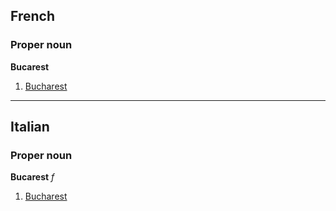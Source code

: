 ==French==
===Proper noun===
'''Bucarest'''

#[[Bucharest]]

----
==Italian==
===Proper noun===
'''Bucarest''' ''f''

#[[Bucharest]]